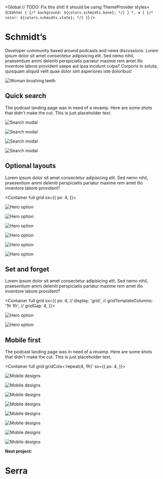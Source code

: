 
<Global
  // TODO: Fix this shit! It should be using ThemeProvider
  styles={css`
    html {
      {/* background: ${colors.schmidts.bone}; */}
    }
    *,
    a {
      {/* color: ${colors.schmidts.slate}; */}
    }
  `}
/>

<Container text>

# Schmidt’s

Developer community based around podcasts and news discussions. Lorem ipsum dolor sit amet consectetur adipisicing elit. Sed nemo nihil, praesentium animi deleniti perspiciatis pariatur maxime rem amet illo inventore labore provident saepe aut ipsa incidunt culpa? Corporis in soluta, quisquam aliquid velit quae dolor sint asperiores iste doloribus!

</Container>

<Box width={sizes.medium} mx='auto'>

![Woman brushing teeth](../../images/schmidts/woman-smile.jpg)

</Box>

<!-- /// NEW SECTION \\\ -->

<Container text>

## Quick search

The podcast landing page was in need of a revamp. Here are some shots that
didn't make the cut. This is just placeholder text.

</Container>

<Container width={sizes.small} mx='auto'>

<!-- TODO: Re-export images to fix transparent bg -->

![Search modal](../../images/schmidts/search-modal-1.png)

![Search modal](../../images/schmidts/search-modal-2.png)

![Search modal](../../images/schmidts/search-modal-3.png)

![Search modal](../../images/schmidts/search-modal-4.png)

</Container>

<!-- /// NEW SECTION \\\ -->

<Container text>

## Optional layouts

Lorem ipsum dolor sit amet consectetur adipisicing elit. Sed nemo nihil, praesentium animi deleniti perspiciatis pariatur maxime rem amet illo inventore labore provident?

</Container>

<Container full grid sx={{
  px: 4,
}}>

![Hero option](../../images/schmidts/hero-1.jpg)

![Hero option](../../images/schmidts/hero-5.jpg)

![Hero option](../../images/schmidts/hero-3.jpg)

![Hero option](../../images/schmidts/hero-4.jpg)

![Hero option](../../images/schmidts/hero-2.jpg)

![Hero option](../../images/schmidts/hero-6.jpg)

</Container>

<Container text>

## Set and forget

Lorem ipsum dolor sit amet consectetur adipisicing elit. Sed nemo nihil, praesentium animi deleniti perspiciatis pariatur maxime rem amet illo inventore labore provident?

</Container>

<Container full grid sx={{
  px: 4,
  // display: 'grid',
  // gridTemplateColumns: '1fr 1fr',
  // gridGap: 4,
}}>

![Hero option](../../images/schmidts/options-1.jpg)

![Hero option](../../images/schmidts/options-2.jpg)

</Container>

<!-- /// NEW SECTION \\\ -->

<Container text>

## Mobile first

The podcast landing page was in need of a revamp. Here are some shots that
didn't make the cut. This is just placeholder text.

</Container>

<Container full grid gridCols='repeat(4, 1fr)' sx={{
  px: 4,
}}>

![Mobile designs](../../images/schmidts/mobile-1.jpg)

![Mobile designs](../../images/schmidts/mobile-2.jpg)

![Mobile designs](../../images/schmidts/mobile-3.jpg)

![Mobile designs](../../images/schmidts/mobile-4.jpg)

![Mobile designs](../../images/schmidts/mobile-5.jpg)

![Mobile designs](../../images/schmidts/mobile-6.jpg)

![Mobile designs](../../images/schmidts/mobile-7.jpg)

![Mobile designs](../../images/schmidts/mobile-8.jpg)

</Container>

<!-- /// NEXT PROJECT \\\ -->

<Container text>

**Next project:**

<Link to='/work/serra'>

# Serra

</Link>

</Container>

